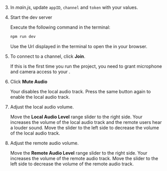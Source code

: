 <PlatformWrapper platform="web">

3. In _main.js_, update `appID`, `channel` and `token` with your values.

1. Start the dev server

    Execute the following command in the terminal:

    ```bash
    npm run dev
    ```
    Use the Url displayed in the terminal to open the <Vpl k="CLIENT" /> in your browser.

1. To connect to a channel, click **Join**.
    
    If this is the first time you run the project, you need to grant microphone and camera access to your <Vpl k="CLIENT" />.

1. Click **Mute Audio**

    Your <Vpl k="CLIENT" /> disables the local audio track. Press the same button again to enable the local audio track.

1. Adjust the local audio volume.

    Move the **Local Audio Level** range slider to the right side. Your <Vpl k="CLIENT" /> increases the volume of the local audio track and the remote users hear a louder sound. Move the slider to the left side to decrease the volume of the local audio track.

1. Adjust the remote audio volume.

    Move the **Remote Audio Level** range slider to the right side. Your <Vpl k="CLIENT" /> increases the volume of the remote audio track. Move the slider to the left side to decrease the volume of the remote audio track. 

</PlatformWrapper>
